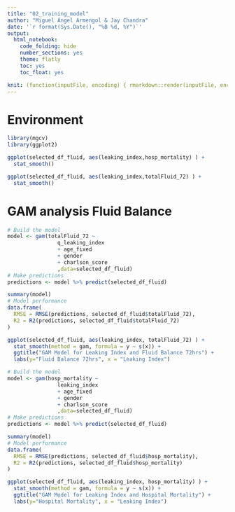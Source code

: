```yaml
---
title: "02_training_model"
author: "Miguel Ángel Armengol & Jay Chandra"
date: '`r format(Sys.Date(), "%B %d, %Y")`'
output:
  html_notebook:
    code_folding: hide
    number_sections: yes
    theme: flatly
    toc: yes
    toc_float: yes

knit: (function(inputFile, encoding) { rmarkdown::render(inputFile, encoding = encoding, output_file = paste0(substr(inputFile,1,nchar(inputFile)-4)," ",Sys.Date(),'.html')) })
---
```


# Environment

```r
library(mgcv)
library(ggplot2)
```

```r
ggplot(selected_df_fluid, aes(leaking_index,hosp_mortality) ) +
  stat_smooth()

ggplot(selected_df_fluid, aes(leaking_index,totalFluid_72) ) +
  stat_smooth()
```

# GAM analysis Fluid Balance

```r
# Build the model
model <- gam(totalFluid_72 ~ 
                q_leaking_index
                + age_fixed
                + gender
                + charlson_score
                ,data=selected_df_fluid)
# Make predictions
predictions <- model %>% predict(selected_df_fluid)

summary(model)
# Model performance
data.frame(
  RMSE = RMSE(predictions, selected_df_fluid$totalFluid_72),
  R2 = R2(predictions, selected_df_fluid$totalFluid_72)
)

ggplot(selected_df_fluid, aes(leaking_index, totalFluid_72) ) +
  stat_smooth(method = gam, formula = y ~ s(x)) +
  ggtitle("GAM Model for Leaking Index and Fluid Balance 72hrs") +
  labs(y="Fluid Balance 72hrs", x = "Leaking Index")
```

```r
# Build the model
model <- gam(hosp_mortality ~ 
                leaking_index
                + age_fixed
                + gender
                + charlson_score
                ,data=selected_df_fluid)
# Make predictions
predictions <- model %>% predict(selected_df_fluid)

summary(model)
# Model performance
data.frame(
  RMSE = RMSE(predictions, selected_df_fluid$hosp_mortality),
  R2 = R2(predictions, selected_df_fluid$hosp_mortality)
)

ggplot(selected_df_fluid, aes(leaking_index, hosp_mortality) ) +
  stat_smooth(method = gam, formula = y ~ s(x)) +
  ggtitle("GAM Model for Leaking Index and Hospital Mortality") +
  labs(y="Hospital Mortality", x = "Leaking Index")
```

